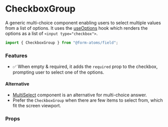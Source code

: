 
<Meta title="components/CheckboxGroup" of={CheckboxGroupStories} />

<hgroup>

# CheckboxGroup

A generic multi-choice component enabling users to select multiple values from a list of options.
It uses the [useOptions](?path=/docs/hooks-useoptions--docs) hook
which renders the options as a list of `<input type="checkbox">`.

</hgroup>

```ts
import { CheckboxGroup } from "@form-atoms/field";
```

### Features

- ✅ When empty & required, it adds the `required` prop to the checkbox, prompting user to select one of the options.

#### Alternative

- [MultiSelect](?path=/docs/components-multiselect--docs) component is an alternative for multi-choice answer.
- Prefer the `CheckboxGroup` when there are few items to select from, which fit the screen viewport.

### Props

<ArgTypes />

<Stories />
